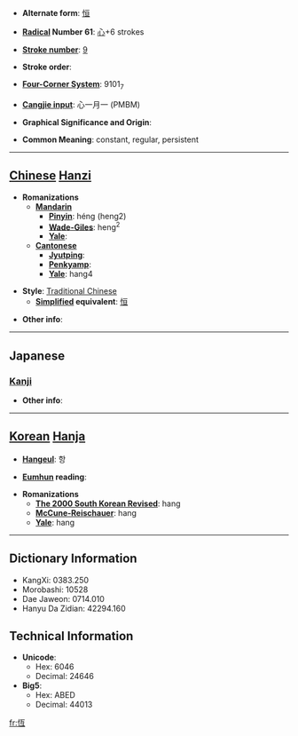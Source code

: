 * '''Alternate form''': [[恒]]

* '''[[Wiktionary:Chinese radical index| Radical]] Number 61''': [[Wiktionary:Chinese radical index 心|心]]+6 strokes

* '''[[Wiktionary:Chinese total strokes index|Stroke number]]''': [[Wiktionary:Chinese total strokes index 9|9]]

* '''Stroke order''': 

* '''[[Wiktionary:Chinese four corner index|Four-Corner System]]''': 9101<sub>7</sub>

* '''[[Wiktionary:Chinese Cangjie index|Cangjie input]]''': 心一月一 (PMBM)

* '''Graphical Significance and Origin''': 

* '''Common Meaning''': constant, regular, persistent

----

== [[Chinese]] [[Hanzi]] ==

* '''Romanizations'''
** '''[[Mandarin]]'''
*** '''[[Pinyin]]''': héng (heng2)
*** '''[[Wade-Giles]]''': heng<sup>2</sup>
*** '''[[Yale]]''': 
** '''[[Cantonese]]'''
*** '''[[Jyutping]]''':
*** '''[[Penkyamp]]''': 
*** '''[[Yale]]''': hang4

* '''Style''': [[Traditional Chinese]] 
** '''[[Simplified Chinese|Simplified]] equivalent''': [[恒]]

* '''Other info''': 

----

==Japanese==
===[[Kanji]]===
{{kanji|on readings=[[こう]] (kō)|kun readings=[[つね]] (tsune)}}

* '''Other info''':  

----

== [[Korean]] [[Hanja]] ==

* '''[[Hangeul]]''': 항

* '''[[Eumhun]] reading''': 

* '''Romanizations'''
** '''[[The 2000 South Korean Revised Romanization|The 2000 South Korean Revised]]''': hang
** '''[[McCune-Reischauer]]''': hang
** '''[[Yale]]''': hang

----

== Dictionary Information ==

* KangXi: 0383.250
* Morobashi: 10528
* Dae Jaweon: 0714.010
* Hanyu Da Zidian: 42294.160

== Technical Information ==

* '''Unicode''':
** Hex: 6046
** Decimal: 24646
* '''Big5''':
** Hex: ABED
** Decimal: 44013

[[fr:恆]]